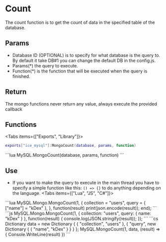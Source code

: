 
# Count
The count function is to get the count of data in the specified table of the database.

## Params
- Database ID (OPTIONAL) is to specify for what database is the query to. By default it take DB#1 you can change the default DB in the config.js.
- Params(*) the query to execute.
- Function(*) is the function that will be executed when the query is finished.

## Return
The mongo functions never return any value, always execute the provided callback

## Functions
<Tabs items={["Exports", "Library"]}>
<Tab>
```lua
exports["ice_mysql"]:MongoCount(database, params, function)
```
</Tab>
<Tab>
```lua
MySQL.MongoCount(database, params, function)
```
</Tab>
</Tabs>

## Use
- If you want to make the query to execute in the main thread you have to specify a simple function like this: `() => {}` to do anything depending on the language.
<Tabs items={["Lua", "JS", "C#"]}>
<Tab>
```lua
MySQL.Mongo.MongoCount(1, {
    collection = "users",
    query = {
        ["name"] = "kDex"
    },
}, function(result)
    print(json.encode(result));
end);
```
</Tab>
<Tab>
```js
MySQL.Mongo.MongoCount(1, {
    collection: "users",
    query: {
        name: "kDex"
    }
}, function(result) {
    console.log(JSON.stringify(result));
});
```
</Tab>
<Tab>
```cs
Dictionary<string, object> data = new Dictionary<string, object>
{
    { "collection", "users" },
    { "query", new Dictionary<string, object>
        {
            { "name", "kDex" }
        }
    }
};
MySQL.MongoCount(1, data, (result) => {
    Console.WriteLine(result)
})
```
</Tab>
</Tabs>
